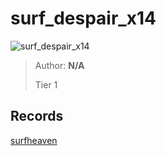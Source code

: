
# surf_despair_x14

![surf_despair_x14](https://raw.githubusercontent.com/Sayt123/SurfMapPics/Maps-and-bonuses/csgo/surf_despair_x14.jpg)

> Author: **N/A**
>
> Tier 1

## Records

[surfheaven](https://surfheaven.eu/map/surf_despair_x14)
